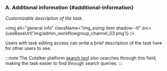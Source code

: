 
<div className="alert alert--secondary">

### A. Additional information {#additional-information}
_Customizable description of the task._

<img alt="general info" className="img_sizing item shadow--tl" src={useBaseUrl('img/admin_workflowgroup_channel_03.png')} />
<br/>

Users with task editing access can write a brief description of the task here for other users to see.

:::note
The Cotalker platform [search tool](/docs/documentation/client/client_search) also searches through this field, making the task easier to find through search queries.
:::

</div>
<br/>